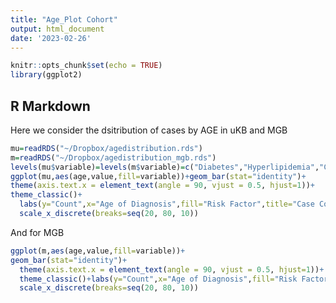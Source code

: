 ```yaml
---
title: "Age_Plot Cohort"
output: html_document
date: '2023-02-26'
---
```


```r
knitr::opts_chunk$set(echo = TRUE)
library(ggplot2)

```

## R Markdown

Here we consider the dsitribution of cases by AGE in uKB and MGB

```r

mu=readRDS("~/Dropbox/agedistribution.rds")
m=readRDS("~/Dropbox/agedistribution_mgb.rds")
levels(mu$variable)=levels(m$variable)=c("Diabetes","Hyperlipidemia","CAD","HTN")
ggplot(mu,aes(age,value,fill=variable))+geom_bar(stat="identity")+
theme(axis.text.x = element_text(angle = 90, vjust = 0.5, hjust=1))+
theme_classic()+
  labs(y="Count",x="Age of Diagnosis",fill="Risk Factor",title="Case Counts in UKB")+
  scale_x_discrete(breaks=seq(20, 80, 10))

```

And for MGB

```r

ggplot(m,aes(age,value,fill=variable))+
geom_bar(stat="identity")+
  theme(axis.text.x = element_text(angle = 90, vjust = 0.5, hjust=1))+
  theme_classic()+labs(y="Count",x="Age of Diagnosis",fill="Risk Factor",title="Case Counts in MGB")+
  scale_x_discrete(breaks=seq(20, 80, 10))
```
